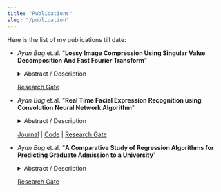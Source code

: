 ```yaml
---
title: "Publications"
slug: "/publication"
---
```



Here is the list of my publications till date:

- *Ayan Bag* et.al. "**Lossy Image Compression Using Singular Value Decomposition And Fast Fourier Transform**"  
    <details><summary>Abstract / Description</summary><br/>
    <i><b>Abstract</b></i>: With the rapid development of technology, image information is growing, and we often need to transmit and store those images in many applications. A large size image can take a lot of transmission time and storage. To reduce the transmission time and required storage without degrading the image quality, image compression algorithms are studied and applied. This paper proposes a new image compression algorithm that combines the Singular Value Decomposition (SVD) technique and Fast Fourier Transform (FFT). The image is first decomposed using the Singular Value Decomposition technique and then compressed by using the Fast Fourier Transform technique. SSIM and Peak Signal-to-Noise Ratio are used as performance metrics with the result of CT compression algorithm.<br/>
    <br/>
    <i>Publication Date</i> : December, 2020<br/>
    </details>

    [Research Gate](https://www.researchgate.net/publication/347983766_Lossy_Image_Compression_Using_Singular_Value_Decomposition_And_Fast_Fourier_Transform)  


- *Ayan Bag* et.al. "**Real Time Facial Expression Recognition using Convolution Neural Network Algorithm**" <!--, Volume 8, Issue IX, International Journal for Research in Applied Science and Engineering Technology (IJRASET) Page No: 439-443, ISSN : 2321-9653 -->
    <details><summary>Abstract / Description</summary><br/>
    <i><b>Abstract</b></i>: The most expressive way human beings display emotions is through facial expressions. The task of detecting facial expression of a human being via a computer is a very complex process due to its variability present across human faces including color, expression, position, and orientation. The aim of this paper is to presents a Convolution Neural Network (CNN) architecture for real-time facial expression recognition. We have used the ICML 2013 Facial Expression Recognition Challenge dataset for this study and then trained our neural network for emotion state classification. In this study, we achieved an accuracy of 84.18% and validation accuracy of 67.56% for the classification of seven different emotions through facial expressions.<br/>
    <br/>
    <i>Publication Date</i> : September, 2020 <br/>
    <i>Journal</i> : International Journal for Research in Applied Science and Engineering Technology (IJRASET)<br/>
    <i>Volume</i> : 8<br/>
    <i>Issue</i> : IX<br/>
    <i>Pages</i> : 439-443<br/>
    <i>ISSN</i> : 2321-9653<br/>
    </details>

    [Journal](http://ijraset.com/fileserve.php?FID=31485) | [Code](https://github.com/ayanbag/Facial_Expression_Recognition_Using_CNN) | [Research Gate](https://www.researchgate.net/publication/344286491_Real_Time_Facial_Expression_Recognition_using_Convolution_Neural_Network_Algorithm)

- *Ayan Bag* et.al. "**A Comparative Study of Regression Algorithms for Predicting Graduate Admission to a University**" 
    <details><summary>Abstract / Description</summary><br/>
    <i><b>Abstract</b></i>: Each year a large portion of students apply for graduate programs to further their education and get a deeper knowledge in their academic or career path. Universities usually consider many factors to choose between the pool of candidates. In this paper, we will be studying and analyzing these factors for graduate applications and give the probability of getting admission in that university, as output. We will be applying multiple regression models, such as Linear Regression, Decision Trees, and Random Forest, to the data, and eventually, compare the models with the best score. In addition to the R-Squared Score, other performance error metrics like Mean Absolute Error, Mean Square Error, and Root Mean Square Error are computed and showcased.<br/>
    <br/>
    <i>Publication Date</i> : July, 2020<br/>
    </details>

    [Research Gate](https://www.researchgate.net/publication/343280957_A_Comparative_Study_of_Regression_Algorithms_for_Predicting_Graduate_Admission_to_a_University)  
    
